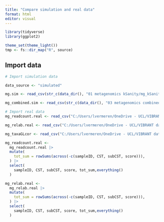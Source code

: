 ```yaml
---
title: "Compare simulation and real data"
format: html
editor: visual
---
```


```r

library(tidyverse)
library(ggplot2)

theme_set(theme_light())
tmp <- fs::dir_map("R", source)

```

## Import data

```r
# Import simulation data

data_source <- "simulated"

mg.sim <- read_csv(str_c(data_dir(), "01 metagenomics kSanity/mg_kSanity.csv"))

mg_combined.sim <- read_csv(str_c(data_dir(), "03 metagenomics combined/mg_combined.csv"))

# Import real data
mg_readcount.real <- read_csv("C:/Users/lvermeren/OneDrive - UCL/VIBRANT data UCLouvain/actual data/20250404/MVIBR_kSanityVIRGO2_ReadCounts_20250404.csv")

mg_relab.real <- read_csv("C:/Users/lvermeren/OneDrive - UCL/VIBRANT data UCLouvain/actual data/20250404/MVIBR_kSanityVIRGO2_relAbund_20250404.csv")

mg_taxaGLcor <- read_csv("C:/Users/lvermeren/OneDrive - UCL/VIBRANT data UCLouvain/actual data/20250404/MVIBR_kSanityVIRGO2_taxaGLcor_20250404.csv")

```

```r

mg_readcount.real <- 
  mg_readcount.real |>
  mutate(
    tot_sum = rowSums(across(-c(sampleID, CST, subCST, score))),
  ) |> 
  select(
    sampleID, CST, subCST, score, tot_sum,everything()
  )

mg_relab.real <- 
  mg_relab.real |>
  mutate(
    tot_sum = rowSums(across(-c(sampleID, CST, subCST, score))),
  ) |> 
  select(
    sampleID, CST, subCST, score, tot_sum,everything()
  )

```
